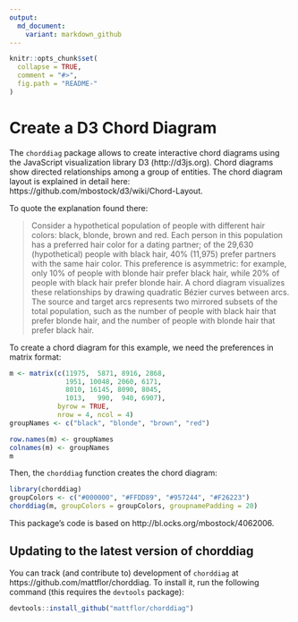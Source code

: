 ```yaml
---
output:
  md_document:
    variant: markdown_github
---
```


<!-- README.md is generated from README.Rmd. Please edit that file -->

```r
knitr::opts_chunk$set(
  collapse = TRUE,
  comment = "#>",
  fig.path = "README-"
)
```

# Create a D3 Chord Diagram

The `chorddiag` package allows to create interactive chord diagrams using the JavaScript visualization library D3 (http://d3js.org). Chord diagrams show directed relationships among a group of entities. The chord diagram layout is explained in detail here: https://github.com/mbostock/d3/wiki/Chord-Layout. 

To quote the explanation found there:

> Consider a hypothetical population of people with different hair colors: black, blonde, brown and red. Each person in this population has a preferred hair color for a dating partner; of the 29,630 (hypothetical) people with black hair, 40% (11,975) prefer partners with the same hair color. This preference is asymmetric: for example, only 10% of people with blonde hair prefer black hair, while 20% of people with black hair prefer blonde hair. A chord diagram visualizes these relationships by drawing quadratic Bézier curves between arcs. The source and target arcs represents two mirrored subsets of the total population, such as the number of people with black hair that prefer blonde hair, and the number of people with blonde hair that prefer black hair.

To create a chord diagram for this example, we need the preferences in matrix format:

```r
m <- matrix(c(11975,  5871, 8916, 2868,
              1951, 10048, 2060, 6171,
              8010, 16145, 8090, 8045,
              1013,   990,  940, 6907),
            byrow = TRUE,
            nrow = 4, ncol = 4)
groupNames <- c("black", "blonde", "brown", "red")

row.names(m) <- groupNames
colnames(m) <- groupNames
m
```

Then, the `chorddiag` function creates the chord diagram:

```r
library(chorddiag)
groupColors <- c("#000000", "#FFDD89", "#957244", "#F26223")
chorddiag(m, groupColors = groupColors, groupnamePadding = 20)
```

This package's code is based on http://bl.ocks.org/mbostock/4062006.


## Updating to the latest version of chorddiag

You can track (and contribute to) development of `chorddiag` at https://github.com/mattflor/chorddiag. To install it, run the following command (this requires the `devtools` package):

```r
devtools::install_github("mattflor/chorddiag")
```
